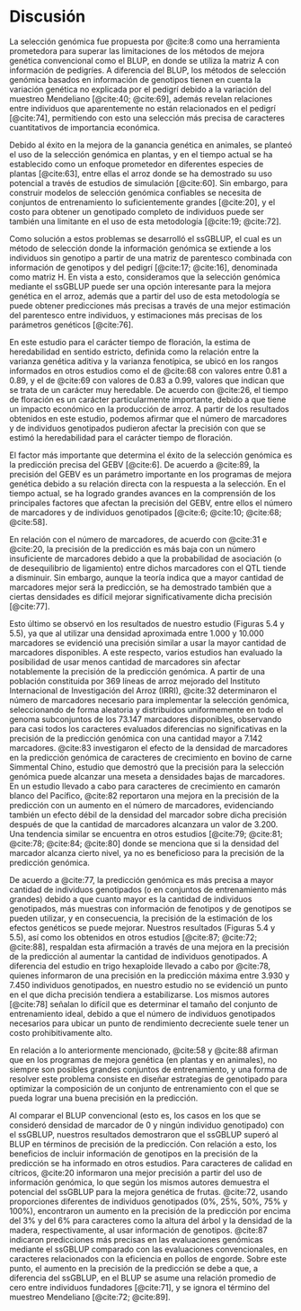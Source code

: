 
<!-- Para renderizar: bookdown::render_book("index.Rmd", "bookdown::pdf_book") -->

# Discusión

<!--Los análisis genéticos cuantitativos se han basado tradicionalmente en la metodología de los modelos mixtos. Desde el desarrollo de esta metodología, el progreso genético logrado en los programas de mejora genética ha sido en gran parte al uso del pedigrí [@cite:30], y a la matriz A que se obtiene a partir de este tipo información. La matriz A se ha utilizado ampliamente para estimar el parentesco entre individuos a través del BLUP. Sin embargo, en los últimos años, se han propuesto estimadores del parentesco distintos al basado en el pedigrí, ya que en este último se asume una relación promedio entre individuos fundadores igual a cero [@cite:71], además de que se ignora el término de muestreo Mendeliano [@cite:72]. --><!--Por otro lado, a pesar del interés que en su momento hubo en el uso del pedigrí para la mejora genética de animales, el uso de este tipo de información en plantas no fue relevante [@cite:63].--> <!--Al proponer los métodos de selección genómica [@cite:8], y con el posterior desarrollo del GBLUP en el que se utiliza la matriz G con información de genotipos en lugar de la matriz A [@cite:39], fue posible solucionar las desventajas anteriormente mencionadas del BLUP, debido a que los métodos de selección genómica basados en información de genotipos tienen en cuenta la variación genética no explicada por el pedigrí debido a la variación del muestreo Mendeliano [@cite:40; @cite:69], además de que revelan relaciones entre individuos que aparentemente no están relacionados en el pedigrí [@cite:74].-->

<!--A partir del estudio de @cite:73, en el que se propuso incorporar información de genotipos en el BLUP, @cite:8 plantearon los métodos de selección genómica. Siguiendo las consideraciones precedentes, @cite:39 desarrollo el GBLUP, el cual es un método de selección genómica que consiste en resolver un modelo mixto utilizando la matriz G en lugar de la matriz A. En relación con lo anterior, algunos estudios han informado la superioridad de los métodos de selección genómica sobre el BLUP en animales [@cite:75] y en plantas [@cite:68; @cite:20; @cite:11]. Esto último debido a que los métodos de selección genómica basados en información de genotipos tienen en cuenta la variación genética no explicada por el pedigrí debido a la variación del muestreo Mendeliano [@cite:40; @cite:69], además de que revelan relaciones entre individuos que aparentemente no están relacionados en el pedigrí [@cite:74].--><!-- Se ha demostrado también el uso potencial de los métodos de selección genómica para la mejora genética de los cultivos de arroz a través de estudios de simulación [@cite:60].-->

<!--Sin embargo, el costo para obtener un genotipado completo de individuos puede ser una limitante en el uso de los métodos anteriormente mencionados de selección genómica--><!--[@cite:19; @cite:72; @cite:76], además que para su implementación se recomienda utilizar información de individuos sin genotipo y con genotipo en el mismo análisis de datos como forma de eliminar el sesgo asociado con la dependencia en el uso de individuos genotipados [@cite:72]--><!--. Como solución a estos problemas se propuso el desarrollo del ssGBLUP, el cual es un método de selección donde la información genómica se extiende a los individuos sin genotipo a partir de una matriz de parentesco combinada con información de genotipos y del pedigrí [@cite:17; @cite:16], denominada como matriz H. En vista a esto, consideramos que la selección genómica mediante el ssGBLUP puede ser una opción interesante para la mejora genética en el arroz, debido a que permite obtener (de manera rentable) predicciones más precisas a través de una mejor estimación del parentesco entre individuos--><!--, y también estimaciones más precisas de los parámetros genéticos.-->

La selección genómica fue propuesta por @cite:8 como una herramienta prometedora para superar las limitaciones de los métodos de mejora genética convencional como el BLUP, en donde se utiliza la matriz A con información de pedigríes. A diferencia del BLUP, los métodos de selección genómica basados en información de genotipos tienen en cuenta la variación genética no explicada por el pedigrí debido a la variación del muestreo Mendeliano [@cite:40; @cite:69], además revelan relaciones entre individuos que aparentemente no están relacionados en el pedigrí [@cite:74], permitiendo con esto una selección más precisa de caracteres cuantitativos de importancia económica.

Debido al éxito en la mejora de la ganancia genética en animales, se planteó el uso de la selección genómica en plantas, y en el tiempo actual se ha establecido como un enfoque prometedor en diferentes especies de plantas [@cite:63], entre ellas el arroz donde se ha demostrado su uso potencial a través de estudios de simulación [@cite:60]. Sin embargo, para construir modelos de selección genómica confiables se necesita de conjuntos de entrenamiento lo suficientemente grandes [@cite:20], y el costo para obtener un genotipado completo de individuos puede ser también una limitante en el uso de esta metodología [@cite:19; @cite:72].

Como solución a estos problemas se desarrolló el ssGBLUP, el cual es un método de selección donde la información genómica se extiende a los individuos sin genotipo a partir de una matriz de parentesco combinada con información de genotipos y del pedigrí [@cite:17; @cite:16], denominada como matriz H. En vista a esto, consideramos que la selección genómica mediante el ssGBLUP puede ser una opción interesante para la mejora genética en el arroz, además que a partir del uso de esta metodología se puede obtener predicciones más precisas a través de una mejor estimación del parentesco entre individuos, y estimaciones más precisas de los parámetros genéticos [@cite:76].

<!--Hasta donde sabemos, la heredabilidad de caracteres de relevancia económica en arroz no llego a ser estimada de forma tradicional mediante el uso de información de pedigrí, debido a que el uso de este tipo de información no era relevante [@cite:63]. -->En este estudio para el carácter tiempo de floración, la estima de heredabilidad en sentido estricto, definida como la relación entre la varianza genética aditiva y la varianza fenotípica, se ubicó en los rangos informados en otros estudios como el de @cite:68 con valores entre 0.81 a 0.89, y el de @cite:69 con valores de 0.83 a 0.99, valores que indican que se trata de un carácter muy heredable. De acuerdo con @cite:26, el tiempo de floración es un carácter particularmente importante, debido a que tiene un impacto económico en la producción de arroz. A partir de los resultados obtenidos en este estudio, podemos afirmar que el número de marcadores y de individuos genotipados pudieron afectar la precisión con que se estimó la heredabilidad para el carácter tiempo de floración.

El factor más importante que determina el éxito de la selección genómica es la predicción precisa del GEBV [@cite:6]. De acuerdo a @cite:89, la precisión del GEBV es un parámetro importante en los programas de mejora genética debido a su relación directa con la respuesta a la selección. <!--Según @cite:69, la evaluación de la precisión se considera un requisito previo que permite comprender el potencial de un conjunto de datos para la predicción genómica. -->En el tiempo actual, se ha logrado grandes avances en la comprensión de los principales factores que afectan la precisión del GEBV, entre ellos el número de marcadores y de individuos genotipados [@cite:6; @cite:10; @cite:68; @cite:58].

En relación con el número de marcadores, de acuerdo con @cite:31 e @cite:20, la precisión de la predicción es más baja con un número insuficiente de marcadores debido a que la probabilidad de asociación (o de desequilibrio de ligamiento) entre dichos marcadores con el QTL tiende a disminuir. Sin embargo, aunque la teoría indica que a mayor cantidad de marcadores mejor será la predicción, se ha demostrado también que a ciertas densidades es difícil mejorar significativamente dicha precisión [@cite:77].

Esto último se observó en los resultados de nuestro estudio (Figuras 5.4 y 5.5), ya que al utilizar una densidad aproximada entre 1.000 y 10.000 marcadores se evidenció una precisión similar a usar la mayor cantidad de marcadores disponibles. A este respecto, varios estudios han evaluado la posibilidad de usar menos cantidad de marcadores sin afectar notablemente la precisión de la predicción genómica. A partir de una población constituida por 369 líneas de arroz mejorado del Instituto Internacional de Investigación del Arroz (IRRI), @cite:32 determinaron el número de marcadores necesario para implementar la selección genómica, seleccionando de forma aleatoria y distribuidos uniformemente en todo el genoma subconjuntos de los 73.147 marcadores disponibles, observando para casi todos los caracteres evaluados diferencias no significativas en la precisión de la predicción genómica con una cantidad mayor a 7.142 marcadores. @cite:83 investigaron el efecto de la densidad de marcadores en la predicción genómica de caracteres de crecimiento en bovino de carne Simmental Chino, estudio que demostró que la precisión para la selección genómica puede alcanzar una meseta a densidades bajas de marcadores. En un estudio llevado a cabo para caracteres de crecimiento en camarón blanco del Pacífico, @cite:82 reportaron una mejora en la precisión de la predicción con un aumento en el número de marcadores, evidenciando también un efecto débil de la densidad del marcador sobre dicha precisión después de que la cantidad de marcadores alcanzara un valor de 3.200. Una tendencia similar se encuentra en otros estudios [@cite:79; @cite:81; @cite:78; @cite:84; @cite:80] donde se menciona que si la densidad del marcador alcanza cierto nivel, ya no es beneficioso para la precisión de la predicción genómica.

<!--Como consecuencia de lo anterior, durante los últimos años se han propuesto diferentes metodologías que permiten identificar y seleccionar subconjuntos de marcadores con asociación directa con el QTL. @cite:85, sugirieron el uso de tres métodos de aprendizaje automático (Random Forests, Gradient Boosting Machine y Extreme Gradient Method) en la identificación de subconjuntos de marcadores para la predicción genómica. Utilizando información de 38.082 marcadores y del fenotipo peso corporal en bovinos Brahman, estos autores demostraron que los métodos de aprendizaje automático eran métodos eficientes para identificar subconjuntos de SNP con asociación directa a genes que pueden afectar dicho carácter de crecimiento, demostrando también que la precisión de la predicción genómica a partir de los 3.000 marcadores identificados utilizando estos métodos era similar a la precisión obtenida en base al total de 38.082 marcadores. En otros estudios [@cite:86; @cite:84] se ha mencionado también los beneficios de identificar y seleccionar subconjuntos de marcadores para reducir el costo del genotipado mientras se mantiene la capacidad predictiva a un nivel razonable.--><!-- NOTA: la eliminación de los marcadores que presentan un efecto pequeño es una buena estrategia que tiene el potencial de construir un chip SNP de baja densidad específico del rasgo y reducir los costos de genotipado en los programas de mejoramiento. Es posible seleccionar los marcadores más informativos para mejorar la precisión y construir una matriz de bajo costo para implementar la selección genómica en programas de mejoramiento basados en un panel de alta densidad. -->

De acuerdo a @cite:77, la predicción genómica es más precisa a mayor cantidad de individuos genotipados (o en conjuntos de entrenamiento más grandes) debido a que cuanto mayor es la cantidad de individuos genotipados, más muestras con información de fenotipos y de genotipos se pueden utilizar, y en consecuencia, la precisión de la estimación de los efectos genéticos se puede mejorar. Nuestros resultados (Figuras 5.4 y 5.5), así como los obtenidos en otros estudios [@cite:87; @cite:72; @cite:88], respaldan esta afirmación a través de una mejora en la precisión de la predicción al aumentar la cantidad de individuos genotipados. A diferencia del estudio en trigo hexaploide<!-- NOTA: que tiene 6 juegos de cromosomas. --> llevado a cabo por @cite:78, quienes informaron de una precisión en la predicción máxima entre 3.930 y 7.450 individuos genotipados, en nuestro estudio no se evidenció un punto en el que dicha precisión tendiera a estabilizarse. Los mismos autores [@cite:78] señalan lo difícil que es determinar el tamaño del conjunto de entrenamiento ideal, debido a que el número de individuos genotipados necesarios para ubicar un punto de rendimiento decreciente suele tener un costo prohibitivamente alto.

En relación a lo anteriormente mencionado, @cite:58 y @cite:88 afirman que en los programas de mejora genética (en plantas y en animales), no siempre son posibles grandes conjuntos de entrenamiento, y una forma de resolver este problema consiste en diseñar estrategias de genotipado para optimizar la composición de un conjunto de entrenamiento con el que se pueda lograr una buena precisión en la predicción.

Al comparar el BLUP convencional (esto es, los casos en los que se consideró densidad de marcador de 0 y ningún individuo genotipado) con el ssGBLUP, nuestros resultados demostraron que el ssGBLUP superó al BLUP en términos de precisión de la predicción. Con relación a esto, los beneficios de incluir información de genotipos en la precisión de la predicción se ha informado en otros estudios. Para caracteres de calidad en cítricos, @cite:20 informaron una mejor precisión a partir del uso de información genómica, lo que según los mismos autores demuestra el potencial del ssGBLUP para la mejora genética de frutas. @cite:72, usando proporciones diferentes de individuos genotipados (0%, 25%, 50%, 75% y 100%), encontraron un aumento en la precisión de la predicción por encima del 3% y del 6% para caracteres como la altura del árbol y la densidad de la madera, respectivamente, al usar información de genotipos. @cite:87 indicaron predicciones más precisas en las evaluaciones genómicas mediante el ssGBLUP comparado con las evaluaciones convencionales, en caracteres relacionados con la eficiencia en pollos de engorde. Sobre este punto, el aumento en la precisión de la predicción se debe a que, a diferencia del ssGBLUP, en el BLUP se asume una relación promedio de cero entre individuos fundadores [@cite:71], y se ignora el término del muestreo Mendeliano [@cite:72; @cite:89].

<!--

- single-step BLUP with varying...

pag 936 (mejor stimación de par. gene.) y 937 (0 ind. genotipados implica el análisis mediante BLUP con la matriz A).

--

- single-step genomic prediction of fruit-quality...

pag 8 a la 10, para guiarme en constuir mi discusión.

--

- Genomic selection: a breakthrough ...

pag 669 (la GS en arroz se ha probado recientemente), pag 670 (la GS se puede usar en arroz y estudios muestra viabilidad de la GS en arroz... recordar aquí el parrafo que el profesor Miguel me dijo que quitara o colocara en otra parte acerca de la simulacion en arroz), pag 671 (ejemplos de estudios de GS en arroz) y pag 672 (hay pocos estudios de GS en arroz).

--

- single-step reaction norm models ...

pag 594 (el ssGBLUP es escaso en plantas)

--

- Will genomic selection ...

pag 1304 (en el fitomejoramiento la GS no es popular aún) y ** pag 1306 (los estudios de GS son más comunes en animales que en plantas por varios motivos)

- Single-step genomic and pedigree genotype x environment ...

** pag 2 (la GS se esta convirtiendo en un enfoque estándar para lograr progreso genético en plantas), pag 3 (el ssGBLUP no se ha aplicado ampliamente en el fitomejoramiento), pag 13 (la matriz H como solución a la no pisbilidad de usar la GS en trigo), pag 13 (el ssGBLUP es atractivo en plantas) y pag 14 (la matriz H implica muchas cosas)

--

- Assesing prediction models ...

pag 1 (los programas de mejora genética en arroz garantizaran la seguridad alimentaria), pag 6 (mejor precisión del ssGLUP y GBLUP que de ABLUP), pag 7 (el LD es la base de la GS... si quisiera incluir el LD, en este articulo a partir de la pagina 6 explican muchas cosas relacionadas con el LD) y pag 11 (con datos genómicos es mayor la precisión, y ejemplos de estudio donde se evidencia esto)

--

- Effect of hidden relatedness on single-step ...

pag 4 (el genotipado completo de arboles forestlaes no es factible), pag 12 (precisión ligeramente mayor en ssGBLUP que en ABLUP) y pag 13 (matriz de relaciones realizada permite mejor estimación de los parámetros genéticos)

--

- The impact of genotyping different groups ...

** pag 5415 (ejemplo de un objetivo dentro de la discusión)

--

- increasing accuracy and reducing costs ...

pag 5 (pequeños subconjunto de marcadores inducen una disminución en la varianza residual), pag 18 (cuando se usan todos los marcadores, se encontraron los valores más altos de las varianzas residuales), pag 18 (baja densidad de marcadores es deseable para reducir los costos de genotipado), pag 11 (estudio hecho en arroz (creación de arreglos de SNP 6 k) con SNP representativos seleccionados) y pag 18 (los resultados del estudio evidencian que es posible seleccionar los marcadores y construir matriz de bajo costo para implementar la GS... hay varias frases en esta pagina donde indican la construcción de estas matrices)

--

- Genomic selection and association mapping ...

** pag 12 (la GS permite reducir el ciclo de mejoramiento en arroz y aumentar el progreso genético)

--

- genomic selection methods for crop improvement:...

pag 337 (El deterioro de las relaciones puede afectar la precisión) y pag 337 (es mejor volver a estimar los efectos del marcador o del haplotipo cada 2 o 3 generaciones)

-- 

- genomic selection: genome-wide...

** pag 593 (la GS se ha practica en animales pero poco en plantas) y pag 598 (la ausencia de LD entre el marcador y el QTL reduce la precisión)

--

- Genomic selection in rice: ...

pag 244 (para que la GS se use en la mejoar de plantas se debe considerar la interacción G x E)

--

- Genomic prediction: progress and ...

** pag 5 (la implementación de la GS en arroz se ha retrasado en relación con los animales), pag 6 (interés en la implementación de la GS en arroz), pag 7 (los estudios de GS en arroz se comenzaron a publicar apenas en el 2014), pag 9 y pag 13 (el GBLUP es el método de GS de referencia debido a su simplicidad), pag 18 (con la GS se reduce el tiempo de mejora), pag 18 (métodos que se pueden implementar en compañia de la GS) y pag 24 (despues de identicar los factores que afectan la GS, el costo es limitante)

--

- Genomic selection in cereal breeding

** pag 2 (la gs es prometedora en plantas), pag 2 y 8 (se ha ignorado el pedigrí en plantas) y pag 11 (la mejora genética en plantas podría beneficiarse de la información de pedigrí y de la información molecular).

-->
